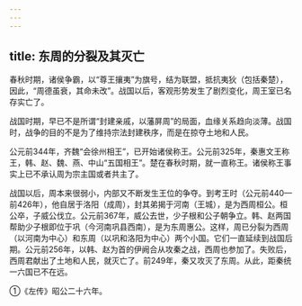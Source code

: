 ```yaml
---
---
---
```

title: 东周的分裂及其灭亡
---



春秋时期，诸侯争霸，以“尊王攘夷”为旗号，结为联盟，抵抗夷狄（包括秦楚），因此，“周德虽衰，其命未改”。战国以后，客观形势发生了剧烈变化，周王室已名存实亡了。

战国时期，早已不是所谓“封建亲戚，以藩屏周”的局面，血缘关系趋向淡薄。战国时，战争的目的不是为了维持宗法封建秩序，而是在掠夺土地和人民。

公元前344年，齐魏“会徐州相王”，已开始诸侯称王。公元前325年，秦惠文王称王，韩、赵、魏、燕、中山“五国相王”。楚在春秋时期，就一直称王。诸侯称王事实上已不承认周为宗主国或者共主了。

战国以后，周本来很弱小，内部又不断发生王位的争夺。到考王时（公元前440—前426年），他自居于洛阳（成周），封其弟揭于河南（王城），是为西周桓公。桓公卒，子威公伐立。公元前367年，威公去世，少子根和公子朝争立。韩、赵两国帮助少子根即位于巩（今河南巩县西南），是为东周惠公。这样，周已分裂为西周（以河南为中心）和东周（以巩和洛阳为中心）两个小国。它们一直延续到战国后期。公元前256年，以韩、赵为首的伊阙合从攻秦之战，西周也参加了。失败后，西周君献出了土地和人民，就灭亡了。前249年，秦又攻灭了东周。从此，距秦统一六国已不在远。

①《左传》昭公二十六年。